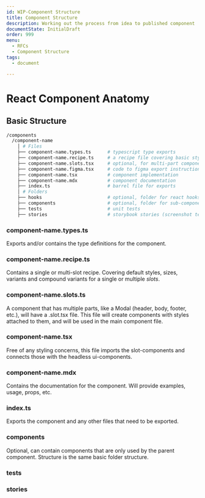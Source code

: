 ```yaml
---
id: WIP-Component Structure
title: Component Structure
description: Working out the process from idea to published component
documentState: InitialDraft
order: 999
menu:
  - RFCs
  - Component Structure
tags:
  - document

---
```



# React Component Anatomy

## Basic Structure

```bash
/components
  /component-name
    │ # Files
    ├── component-name.types.ts      # typescript type exports
    ├── component-name.recipe.ts     # a recipe file covering basic styles, sizes & variants
    ├── component-name.slots.tsx     # optional, for multi-part components
    ├── component-name.figma.tsx     # code to figma export instructions/definition
    ├── component-name.tsx           # component implementation
    ├── component-name.mdx           # component documentation
    ├── index.ts                     # barrel file for exports
    │ # Folders
    ├── hooks                        # optional, folder for react hooks
    ├── components                   # optional, folder for sub-components
    ├── tests                        # unit tests
    ├── stories                      # storybook stories (screenshot tests)
```

### component-name.types.ts

Exports and/or contains the type definitions for the component.

### component-name.recipe.ts

Contains a single or multi-slot recipe. Covering default styles, sizes, variants and
compound variants for a single or multiple _slots_.

### component-name.slots.ts

A component that has multiple parts, like a Modal (header, body, footer, etc.), will have a .slot.tsx file.
This file will create components with styles attached to them, and will be used in the main component file.

### component-name.tsx

Free of any styling concerns, this file imports the slot-components and connects those
with the headless ui-components.

### component-name.mdx

Contains the documentation for the component. Will provide examples, usage, props, etc.

### index.ts

Exports the component and any other files that need to be exported.

### components

Optional, can contain components that are only used by the parent component.
Structure is the same basic folder structure.

### tests

### stories
